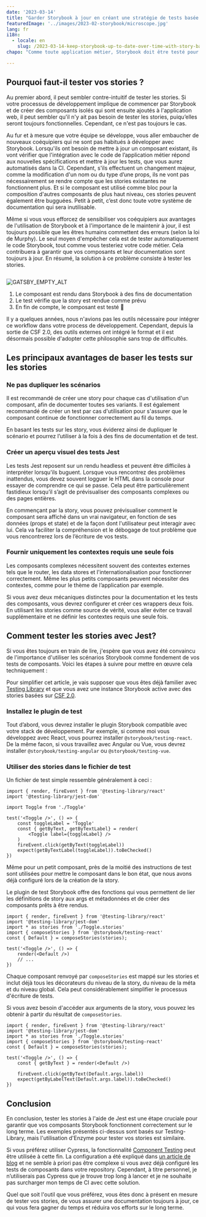 ```yaml
---
date: '2023-03-14'
title: "Garder Storybook à jour en créant une stratégie de tests basée sur vos Stories"
featuredImage: '../images/2023-02-storybook/microscope.jpg'
lang: fr
i18n:
  - locale: en
    slug: /2023-03-14-keep-storybook-up-to-date-over-time-with-story-based-testing
chapo: "Comme toute application métier, Storybook doit être testé pour éviter les regressions. Le format CSF 2.0 permet de s’interfacer avec Jest et Testing Library pour que les Stories deviennent le point d’entrée de la stratégie de tests, et que les évolutions de composants se fassent en toute sérénité."

---
```


## Pourquoi faut-il tester vos stories ?

Au premier abord, il peut sembler contre-intuitif de tester les stories. Si votre processus de développement implique de commencer par Storybook et de créer des composants isolés qui sont ensuite ajoutés à l'application web, il peut sembler qu'il n'y ait pas besoin de tester les stories, puiqu’elles seront toujours fonctionnelles. Cependant, ce n'est pas toujours le cas.

Au fur et à mesure que votre équipe se développe, vous aller embaucher de nouveaux coéquipiers qui ne sont pas habitués à développer avec Storybook. Lorsqu'ils ont besoin de mettre à jour un composant existant, ils vont vérifier que l'intégration avec le code de l’application métier répond aux nouvelles spécifications et mettre à jour les tests, que vous aurez automatisés dans la CI. Cependant, s'ils effectuent un changement majeur, comme la modification d'un nom ou du type d’une props, ils ne vont pas nécessairement se rendre compte que les stories existantes ne fonctionnent plus. Et si le composant est utilisé comme bloc pour la composition d'autres composants de plus haut niveau, ces stories peuvent également être bugguées. Petit à petit, c’est donc toute votre système de documentation qui sera inutilisable.

Même si vous vous efforcez de sensibiliser vos coéquipiers aux avantages de l'utilisation de Storybook et à l'importance de le maintenir à jour, il est toujours possible que les êtres humains commettent des erreurs (selon la loi de Murphy). Le seul moyen d'empêcher cela est de tester automatiquement le code Storybook, tout comme vous testeriez votre code métier. Cela contribuera à garantir que vos composants et leur documentation sont toujours à jour. En résumé, la solution à ce problème consiste à tester les stories.

<Image isSmall>

![GATSBY_EMPTY_ALT](../images/2023-02-storybook/test-schema.png)

</Image>

1. Le composant est rendu dans Storybook à des fins de documentation
2. Le test vérifie que la story est rendue comme prévu
3. En fin de compte, le composant est testé 🥳

Il y a quelques années, nous n'avions pas les outils nécessaire pour intégrer ce workflow dans votre process de développement. Cependant, depuis la sortie de CSF 2.0, des outils externes ont intégré le format et il est désormais possible d'adopter cette philosophie sans trop de difficultés.

## Les principaux avantages de baser les tests sur les stories

### Ne pas dupliquer les scénarios

Il est recommandé de créer une story pour chaque cas d'utilisation d'un composant, afin de documenter toutes ses variants. Il est également recommandé de créer un test par cas d'utilisation pour s'assurer que le composant continue de fonctionner correctement au fil du temps.

En basant les tests sur les story, vous éviderez ainsi de dupliquer le scénario et pourrez l’utiliser à la fois à des fins de documentation et de test.

### Créer un aperçu visuel des tests Jest

Les tests Jest reposent sur un rendu headless et peuvent être difficiles à interpréter lorsqu'ils buguent. Lorsque vous rencontrez des problèmes inattendus, vous devez souvent logguer le HTML dans la console pour essayer de comprendre ce qui se passe. Cela peut être particulièrement fastidieux lorsqu’il s’agit de prévisualiser des composants complexes ou des pages entières.

En commençant par la story, vous pouvez prévisualiser comment le composant sera affiché dans un vrai navigateur, en fonction de ses données (props et state) et de la façon dont l'utilisateur peut interagir avec lui. Cela va faciliter la compréhension et le débogage de tout problème que vous rencontrerez lors de l’écriture de vos tests.

### Fournir uniquement les contextes requis une seule fois

Les composants complexes nécessitent souvent des contextes externes tels que le router, les data stores et l'internationalisation pour fonctionner correctement. Même les plus petits composants peuvent nécessiter des contextes, comme pour le thème de l’application par exemple.

Si vous avez deux mécaniques distinctes pour la documentation et les tests des composants, vous devrez configurer et créer ces wrappers deux fois. En utilisant les stories comme source de vérité, vous aller éviter ce travail supplémentaire et ne définir les contextes requis une seule fois.

## Comment tester les stories avec Jest?

Si vous êtes toujours en train de lire, j'espère que vous avez été convaincu de l'importance d'utiliser les scénarios Storybook comme fondement de vos tests de composants. Voici les étapes à suivre pour mettre en œuvre cela techniquement :

Pour simplifier cet article, je vais supposer que vous êtes déjà familier avec [Testing Library](https://testing-library.com/) et que vous avez une instance Storybook active avec des stories basées sur [CSF 2.0](https://storybook.js.org/docs/react/api/csf).

### Installez le plugin de test

Tout d’abord, vous devrez installer le plugin Storybook compatible avec votre stack de développement. Par exemple, si comme moi vous développez avec React, vous pourrez installer `@storybook/testing-react`. De la même facon, si vous travaillez avec Angular ou Vue, vous devrez installer `@storybook/testing-angular` ou `@storybook/testing-vue`.

### Utiliser des stories dans le fichier de test

Un fichier de test simple ressemble généralement à ceci :

```tsx
import { render, fireEvent } from '@testing-library/react'
import '@testing-library/jest-dom'

import Toggle from './Toggle'

test('<Toggle />', () => {
	const toggleLabel = 'Toggle'
	const { getByText, getByTextLabel} = render(
		<Toggle label={toggleLabel} />
	)
	fireEvent.click(getByText(toggleLabel))
	expect(getByTextLabel(toggleLabel)).toBeChecked()
})
```

Même pour un petit composant, près de la moitié des instructions de test sont utilisées pour mettre le composant dans le bon état, que nous avons déjà configuré lors de la création de la story.

Le plugin de test Storybook offre des fonctions qui vous permettent de lier les définitions de story aux args et métadonnées et de créer des composants prêts à être rendus.

```tsx
import { render, fireEvent } from '@testing-library/react'
import '@testing-library/jest-dom'
import * as stories from './Toggle.stories'
import { composeStories } from '@storybook/testing-react'
const { Default } = composeStories(stories);

test('<Toggle />', () => {
	render(<Default />)
	// ...
})
```

Chaque composant renvoyé par `composeStories` est mappé sur les stories et inclut déjà tous les décorateurs du niveau de la story, du niveau de la méta et du niveau global. Cela peut considérablement simplifier le processus d'écriture de tests.

Si vous avez besoin d'accéder aux arguments de la story, vous pouvez les obtenir à partir du résultat de `composeStories`.

```tsx
import { render, fireEvent } from '@testing-library/react'
import '@testing-library/jest-dom'
import * as stories from './Toggle.stories'
import { composeStories } from '@storybook/testing-react'
const { Default } = composeStories(stories);

test('<Toggle />', () => {
	const { getByText } = render(<Default />)

	fireEvent.click(getByText(Default.args.label))
	expect(getByLabelText(Default.args.label)).toBeChecked()
})
```

## Conclusion

En conclusion, tester les stories à l'aide de Jest est une étape cruciale pour garantir que vos composants Storybook fonctionnent correctement sur le long terme. Les exemples présentés ci-dessus sont basés sur Testing-Library, mais l'utilisation d'Enzyme pour tester vos stories est similaire.

Si vous préférez utiliser Cypress, la fonctionnalité [Component Testing](https://docs.cypress.io/guides/component-testing/overview) peut être utilisée à cette fin. La configuration a été expliqué dans [un article de blog](https://www.cypress.io/blog/2021/05/19/cypress-x-storybook-2-0/) et ne semble à priori pas être complexe si vous avez déjà configuré les tests de composants dans votre repository. Cependant, à titre personnel, je n’utiliserais pas Cypress que je trouve trop long à lancer et je ne souhaite pas surcharger mon temps de CI avec cette solution.

Quel que soit l'outil que vous préférez, vous êtes donc à présent en mesure de tester vos stories, de vous assurer une documentation toujours à jour, ce qui vous fera gagner du temps et réduira vos efforts sur le long terme.